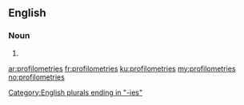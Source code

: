 ==English==

===Noun===
{{head|en|plural}}

# {{plural of|profilometry|lang=en}}

[[Category:English plurals ending in "-ies"]]

[[ar:profilometries]]
[[fr:profilometries]]
[[ku:profilometries]]
[[my:profilometries]]
[[no:profilometries]]